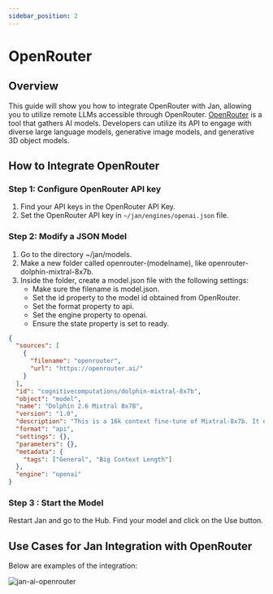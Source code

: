 ```yaml
---
sidebar_position: 2
---
```



# OpenRouter

## Overview

This guide will show you how to integrate OpenRouter with Jan, allowing you to utilize remote LLMs accessible through OpenRouter. [OpenRouter](https://openrouter.ai/docs#quick-start) is a tool that gathers AI models. Developers can utilize its API to engage with diverse large language models, generative image models, and generative 3D object models.

## How to Integrate OpenRouter

### Step 1: Configure OpenRouter API key

1. Find your API keys in the OpenRouter API Key.
2. Set the OpenRouter API key in `~/jan/engines/openai.json` file.

### Step 2: Modify a JSON Model

1. Go to the directory ~/jan/models.
2. Make a new folder called openrouter-(modelname), like openrouter-dolphin-mixtral-8x7b.
3. Inside the folder, create a model.json file with the following settings:
    - Make sure the filename is model.json.
    - Set the id property to the model id obtained from OpenRouter.
    - Set the format property to api.
    - Set the engine property to openai.
    - Ensure the state property is set to ready.

```json title="~/jan/models/openrouter-dolphin-mixtral-8x7b/model.json"
{
  "sources": [
    {
      "filename": "openrouter",
      "url": "https://openrouter.ai/"
    }
  ],
  "id": "cognitivecomputations/dolphin-mixtral-8x7b",
  "object": "model",
  "name": "Dolphin 2.6 Mixtral 8x7B",
  "version": "1.0",
  "description": "This is a 16k context fine-tune of Mixtral-8x7b. It excels in coding tasks due to extensive training with coding data and is known for its obedience, although it lacks DPO tuning. The model is uncensored and is stripped of alignment and bias. It requires an external alignment layer for ethical use. Users are cautioned to use this highly compliant model responsibly, as detailed in a blog post about uncensored models at erichartford.com/uncensored-models.",
  "format": "api",
  "settings": {},
  "parameters": {},
  "metadata": {
    "tags": ["General", "Big Context Length"]
  },
  "engine": "openai"
}
```
 
### Step 3 : Start the Model

Restart Jan and go to the Hub. Find your model and click on the Use button.

## Use Cases for Jan Integration with OpenRouter
Below are examples of the integration:

<div class="text--center"> 
    <img src={openrouterGIF} width={800} alt="jan-ai-openrouter" />
</div>